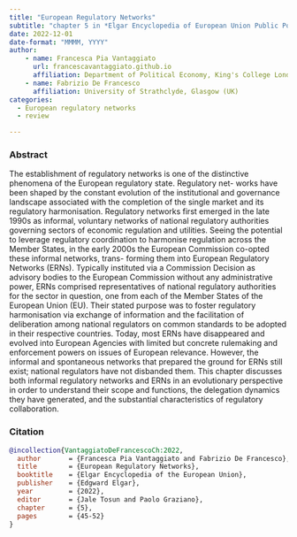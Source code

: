 ```yaml
---
title: "European Regulatory Networks"
subtitle: "chapter 5 in *Elgar Encyclopedia of European Union Public Policy*"
date: 2022-12-01
date-format: "MMMM, YYYY"
author:
    - name: Francesca Pia Vantaggiato
      url: francescavantaggiato.github.io
      affiliation: Department of Political Economy, King's College London (UK)
    - name: Fabrizio De Francesco
      affiliation: University of Strathclyde, Glasgow (UK)
categories: 
  - European regulatory networks
  - review

---
```


### Abstract

The establishment of regulatory networks is one of the distinctive phenomena of the European regulatory state. Regulatory net- works have been shaped by the constant evolution of the institutional and governance landscape associated with the completion of the single market and its regulatory harmonisation. Regulatory networks first emerged in the late 1990s as informal, voluntary networks of national regulatory authorities governing sectors of economic regulation and utilities. Seeing the potential to leverage regulatory coordination to harmonise regulation across the Member States, in the early 2000s the European Commission co-opted these informal networks, trans- forming them into European Regulatory Networks (ERNs). Typically instituted via a Commission Decision as advisory bodies to the European Commission without any administrative power, ERNs comprised representatives of national regulatory authorities for the sector in question, one from each of the Member States of the European Union (EU). Their stated purpose was to foster regulatory harmonisation via exchange of information and the facilitation of deliberation among national regulators on common standards to be adopted in their respective countries. Today, most ERNs have disappeared and evolved into European Agencies with limited but concrete rulemaking and enforcement powers on issues of European relevance. However, the informal and spontaneous networks that prepared the ground for ERNs still exist; national regulators have not disbanded them. This chapter discusses both informal regulatory networks and ERNs in an evolutionary perspective in order to understand their scope and functions, the delegation dynamics they have generated, and the substantial characteristics of regulatory collaboration.

### Citation

``` bibtex
@incollection{VantaggiatoDeFrancescoCh:2022,
  author       = {Francesca Pia Vantaggiato and Fabrizio De Francesco}, 
  title        = {European Regulatory Networks},
  booktitle    = {Elgar Encyclopedia of the European Union},
  publisher    = {Edgward Elgar},
  year         = {2022},
  editor       = {Jale Tosun and Paolo Graziano},
  chapter      = {5},
  pages        = {45-52}
}
```
